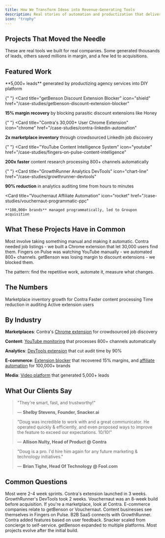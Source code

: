 ```yaml
---
title: How We Transform Ideas into Revenue-Generating Tools
description: Real stories of automation and productization that delivered measurable business impact
icon: "trophy"
---
```


<script type="application/ld+json">
  {`{
  "@context": "https://schema.org",
  "@type": "CollectionPage",
  "name": "WithSeismic Case Studies",
  "description": "Real stories of automation and productization that delivered measurable business impact",
  "url": "https://withseismic.com/case-studies",
  "publisher": {
    "@type": "Organization",
    "name": "WithSeismic"
  },
  "mainEntity": {
    "@type": "ItemList",
    "itemListElement": [
      {
        "@type": "ListItem",
        "position": 1,
        "url": "https://withseismic.com/case-studies/contra-linkedin-automation"
      },
      {
        "@type": "ListItem",
        "position": 2,
        "url": "https://withseismic.com/case-studies/vouchernaut-programmatic-ppc"
      },
      {
        "@type": "ListItem",
        "position": 3,
        "url": "https://withseismic.com/case-studies/snacker-ai-video-platform"
      },
      {
        "@type": "ListItem",
        "position": 4,
        "url": "https://withseismic.com/case-studies/fingers-on-pulse-content-intelligence"
      }
    ]
  }
}`}
</script>

## Projects That Moved the Needle

These are real tools we built for real companies. Some generated thousands of leads, others saved millions in margin, and a few led to acquisitions.

## Featured Work

<CardGroup cols={2}>
  <Card
    title="Snacker.ai Video Platform"
    icon="video"
    href="/case-studies/snacker-ai-video-platform"
  >
    **5,000+ leads** generated by productizing agency services into DIY platform
  </Card>

{" "}
<Card
  title="getBenson Discount Extension Blocker"
  icon="shield"
  href="/case-studies/getbenson-discount-extension-blocker"
>
  **15% margin recovery** by blocking parasitic discount extensions like Honey
</Card>

{" "}
<Card
  title="Contra's 30,000+ User Chrome Extension"
  icon="chrome"
  href="/case-studies/contra-linkedin-automation"
>
  **2x marketplace inventory** through crowdsourced LinkedIn job discovery
</Card>

{" "}
<Card
  title="YouTube Content Intelligence System"
  icon="youtube"
  href="/case-studies/fingers-on-pulse-content-intelligence"
>
  **200x faster** content research processing 800+ channels automatically
</Card>

{" "}
<Card
  title="GrowthRunner Analytics DevTools"
  icon="chart-line"
  href="/case-studies/growthrunner-devtools"
>
  **90% reduction** in analytics auditing time from hours to minutes
</Card>

  <Card
    title="Vouchernaut Affiliate Automation"
    icon="rocket"
    href="/case-studies/vouchernaut-programmatic-ppc"
  >
    **100,000+ brands** managed programmatically, led to Groupon acquisition
  </Card>
</CardGroup>

## What These Projects Have in Common

Most involve taking something manual and making it automatic. Contra needed job listings - we built a Chrome extension that let 30,000 users find them. Fingers on Pulse was watching YouTube manually - we automated 800+ channels. getBenson was losing margin to discount extensions - we blocked them.

The pattern: find the repetitive work, automate it, measure what changes.

## The Numbers

<CardGroup cols={4}>
  <Card title="2x" icon="chart-up">
    Marketplace inventory growth for Contra
  </Card>
  <Card title="200x" icon="gauge-high">
    Faster content processing
  </Card>
  <Card title="90%" icon="clock">
    Time reduction in auditing
  </Card>
  <Card title="30,000+" icon="users">
    Active extension users
  </Card>
</CardGroup>

## By Industry

**Marketplaces**: Contra's [Chrome extension](/case-studies/contra-linkedin-automation) for crowdsourced job discovery

**Content**: [YouTube monitoring](/case-studies/fingers-on-pulse-content-intelligence) that processes 800+ channels automatically

**Analytics**: [DevTools extension](/case-studies/growthrunner-devtools) that cut audit time by 90%

**E-commerce**: [Extension blocker](/case-studies/getbenson-discount-extension-blocker) that recovered 15% margins, and [affiliate automation](/case-studies/vouchernaut-programmatic-ppc) for 100,000+ brands

**Media**: [Video platform](/case-studies/snacker-ai-video-platform) that generated 5,000+ leads

## What Our Clients Say

> "They're smart, fast, and trustworthy!"
>
> — **Shelby Stevens, Founder, Snacker.ai**

> "Doug was incredible to work with and a great communicator. He operated quickly & efficiently, and even proposed ways to improve the feature to exceed our expectations. 10/10!"
>
> — **Allison Nulty, Head of Product @ Contra**

> "Doug is a pro. I'd hire him again for any future marketing & technology initiatives."
>
> — **Brian Tighe, Head Of Technology @ Fool.com**

## Common Questions

<AccordionGroup>
  <Accordion title="How long did these projects take?">
    Most were 2-4 week sprints. Contra's extension launched in 3 weeks. GrowthRunner's DevTools took 2 weeks. Vouchernaut was an 8-week build before acquisition.
  </Accordion>

  <Accordion title="Which case study matches my business?">
    If you're a marketplace, look at Contra. E-commerce companies relate to getBenson or Vouchernaut. Content businesses see themselves in Fingers on Pulse. B2B SaaS connects with GrowthRunner.
  </Accordion>

  <Accordion title="What happens after launch?">
    Contra added features based on user feedback. Snacker scaled from concierge to self-service. getBenson expanded to multiple platforms. Most projects evolve after the initial build.
  </Accordion>
</AccordionGroup>

